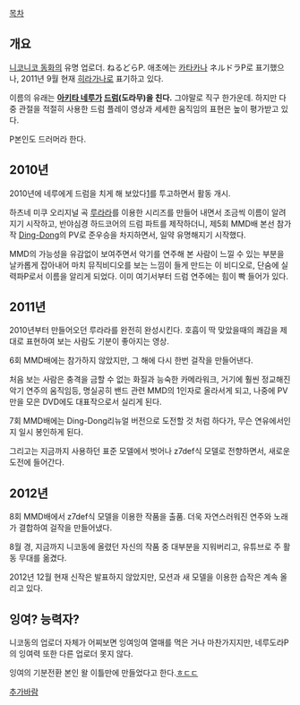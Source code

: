 [[목차]]

== 개요 ==
[[니코니코 동화]]의 유명 업로더. ねるどらP. 애초에는 [[카타카나]] ネルドラP로 표기했으나, 2011년 9월 현재 [[히라가나]]로 표기하고 있다.

이름의 유래는 '''[[아키타 네루]]가 [[드럼]](도라무)을 친다.''' 그야말로 직구 한가운데. 하지만 다중 관절을 적절히 사용한 드럼 플레이 영상과 세세한 움직임의 표현은 높이 평가받고 있다.

P본인도 드러머라 한다.

== 2010년 ==

2010년에 네루에게 드럼을 치게 해 보았다[http://www.nicovideo.jp/watch/sm9358117 1]를 투고하면서 활동 개시.

하츠네 미쿠 오리지널 곡 [http://www.nicovideo.jp/watch/sm1964308 루라라]를 이용한 시리즈를 만들어 내면서 조금씩 이름이 알려지기 시작하고, 반야심경 하드코어의 드럼 파트를 제작하더니, 제5회 MMD배 본선 참가작 [http://www.nicovideo.jp/watch/sm8414715 Ding-Dong]의 PV로 준우승을 차지하면서, 일약 유명해지기 시작했다.
{{{#!html
<iframe width="560" height="315" src="http://www.youtube.com/embed/ZKOpoMZus4s?rel=0" frameborder="0" allowfullscreen></iframe>
}}}

MMD의 가능성을 유감없이 보여주면서 악기를 연주해 본 사람이 느낄 수 있는 부분을 날카롭게 잡아내어 마치 뮤직비디오를 보는 느낌이 들게 만드는 이 비디오로, 단숨에 실력파P로서 이름을 알리게 되었다. 이미 여기서부터 드럼 연주에는 힘이 빡 들어가 있다.

== 2011년 ==

2010년부터 만들어오던 루라라를 완전히 완성시킨다.
{{{#!html
<script type="text/javascript" src="http://ext.nicovideo.jp/thumb_watch/sm13663706?w=490&h=307"></script><noscript><a href="http://www.nicovideo.jp/watch/sm13663706">【ニコニコ動画】【MMD】ルララ♪【PV】</a></noscript>
}}}
호흡이 딱 맞았을때의 쾌감을 제대로 표현하여 보는 사람도 기분이 좋아지는 영상.


6회 MMD배에는 참가하지 않았지만, 그 해에 다시 한번 걸작을 만들어낸다.
{{{#!html
<iframe width="560" height="315" src="http://www.youtube.com/embed/MJKZS5TZKsU?rel=0" frameborder="0" allowfullscreen></iframe>
}}}

처음 보는 사람은 충격을 금할 수 없는 화질과 능숙한 카메라워크, 거기에 훨씬 정교해진 악기 연주의 움직임등, 명실공히 밴드 관련 MMD의 1인자로 올라서게 되고, 나중에 PV만을 모은 DVD에도 대표작으로서 실리게 된다.

7회 MMD배에는 Ding-Dong리뉴얼 버전으로 도전할 것 처럼 하다가, 무슨 연유에서인지 일시 봉인하게 된다.

그리고는 지금까지 사용하던 표준 모델에서 벗어나 z7def식 모델로 전향하면서, 새로운 도전에 들어간다.

== 2012년 ==
8회 MMD배에서 z7def식 모델을 이용한 작품을 출품.
{{{#!html
<script type="text/javascript" src="http://ext.nicovideo.jp/thumb_watch//sm16783774?w=490&h=307"></script><noscript><a href="http://www.nicovideo.jp/watch//sm16783774">【ニコニコ動画】【第8回MMD杯本選】　fix　【MMD-PV】</a></noscript>
}}}
더욱 자연스러워진 연주와 노래가 결합하여 걸작을 만들어냈다.

8월 경, 지금까지 니코동에 올렸던 자신의 작품 중 대부분을 지워버리고, 유튜브로 주 활동 무대를 옮겼다. 

2012년 12월 현재 신작은 발표하지 않았지만, 모션과 새 모델을 이용한 습작은 계속 올리고 있다.

== 잉여? 능력자? ==
니코동의 업로더 자체가 어찌보면 잉여잉여 열매를 먹은 거나 마찬가지지만, 네루도라P의 잉여력 또한 다른 업로더 못지 않다.

잉여의 기분전환
{{{#!html
<script type="text/javascript" src="http://ext.nicovideo.jp/thumb_watch/sm15505982?w=490&h=307"></script><noscript><a href="http://www.nicovideo.jp/watch/sm15505982">【ニコニコ動画】【MMD】HEART【short-PV】</a></noscript>
}}}
본인 왈 이틀만에 만들었다고 한다.[[ㅎㄷㄷ]]

[[추가바람]]
